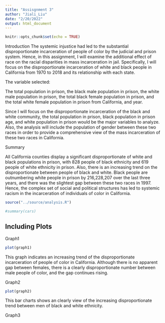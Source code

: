 ```yaml
---
title: "Assisgnment 3"
author: "Jiali_Liu"
date: "2/20/2022"
output: html_document
---
```


```r
knitr::opts_chunk$set(echo = TRUE)
```

Introduction
The systemic injustice had led to the substantial disproportionate incarceration of people of color by the judicial and prison system. Hence, in this assignment, I will examine the additional effect of race on the racial disparities in mass incarceration in jail. Specifically, I will focus on the disproportionate incarceration of white and black people in California from 1970 to 2018 and its relationship with each state.

The variable selected:

The total population in prison, the black male population in prison, the white male population in prison, the total black female population in prison, and the total white female population in prison from California, and year. 

Since I will focus on the disproportionate incarceration of the black and white community, the total population in prison, black population in prison age, and white population in prison would be the major variables to analyze. Also, the analysis will include the population of gender between these two races in order to provide a comprehensive view of the mass incarceration of these two races in California.  

Summary

All California counties display a significant disproportionate of white and black populations in prison, with 828 people of black ethnicity and 619 people of white ethnicity in prison. Also, there is an increasing trend on the disproportionate between people of black and white. Black people are outnumbering white people in prison by 216,228,207 over the last three years, and there was the slightest gap between these two races in 1997. Hence, the complex set of social and political structures has led to systemic racism in the incarceration of individuals of color in California.



```r
source("../source/analysis.R")
```


```r
#summary(cars)
```

## Including Plots

Graph1    
```r
plot(graph1)
```

This graph indicates an increasing trend of the disproportionate incarceration of people of color in California. Although there is no apparent gap between females, there is a clearly disproportionate number between male people of color, and the gap continues rising.    

Graph2
```r
plot(graph2)
```

This bar charts shows an clearly view of the increasing disproportionate trend between men of black and white ethnicity. 

Graph3
```r

```